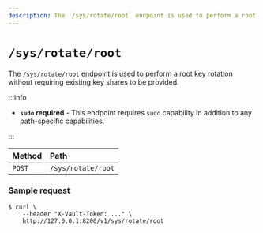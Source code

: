 ```yaml
---
description: The `/sys/rotate/root` endpoint is used to perform a root key rotation without requiring existing key shares to be provided.
---
```


# `/sys/rotate/root`

The `/sys/rotate/root` endpoint is used to perform a root key rotation without requiring existing key shares to be provided.

:::info

- **`sudo` required** - This endpoint requires `sudo` capability in addition to
  any path-specific capabilities.

:::

| Method  | Path               |
| :------ | :----------------- |
| `POST`  | `/sys/rotate/root` |

### Sample request

```shell-session
$ curl \
    --header "X-Vault-Token: ..." \
    http://127.0.0.1:8200/v1/sys/rotate/root
```
